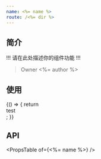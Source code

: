 ```yaml
---
name: <%= name %>
route: /<%= dir %>
---
```



## 简介

!!! 请在此处描述你的组件功能 !!!

> Owner <%= author %>

## 使用

<Playground>
  {() => {
    return <div>test</div>;
  }}
</Playground>

## API

<PropsTable of={<%= name %>} />

